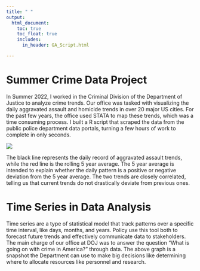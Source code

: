 ```yaml
---
title: " "
output: 
  html_document:
    toc: true
    toc_float: true
    includes:
      in_header: GA_Script.html

---
```


# Summer Crime Data Project

In Summer 2022, I worked in the Criminal Division of the Department of Justice to analyze crime trends. Our office was tasked with visualizing the daily aggravated assault and homicide trends in over 20 major US cities. For the past few years, the office used STATA to map these trends, which was a time consuming process. I built a R script that scraped the data from the public police department data portals, turning a few hours of work to complete in only seconds.

![ ](.../images/timeseries.png)

The black line represents the daily record of aggravated assault trends, while the red line is the rolling 5 year average. The 5 year average is intended to explain whether the daily pattern is a positive or negative deviation from the 5 year average. The two trends are closely correlated, telling us that current trends do not drastically deviate from previous ones.

# Time Series in Data Analysis

Time series are a type of statistical model that track patterns over a specific time interval, like days, months, and years. Policy use this tool both to forecast future trends and effectively communicate data to stakeholders. The main charge of our office at DOJ was to answer the question "What is going on with crime in America?" through data. The above graph is a snapshot the Department can use to make big decisions like determining where to allocate resources like personnel and research.